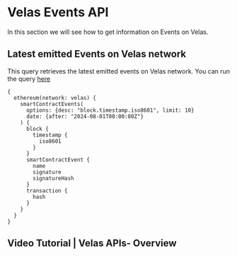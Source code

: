 # Velas Events API

In this section we will see how to get information on Events on Velas.


## Latest emitted Events on Velas network

This query retrieves the latest emitted events on Velas network.
You can run the query [here](https://ide.bitquery.io/latest-emitted-events-on-velas#)

```
{
  ethereum(network: velas) {
    smartContractEvents(
      options: {desc: "block.timestamp.iso8601", limit: 10}
      date: {after: "2024-08-01T00:00:00Z"}
    ) {
      block {
        timestamp {
          iso8601
        }
      }
      smartContractEvent {
        name
        signature
        signatureHash
      }
      transaction {
        hash
      }
    }
  }
}

```

## Video Tutorial | Velas APIs- Overview

<VideoPlayer url="https://www.youtube.com/watch?v=gErkV_Yqqk8" />
